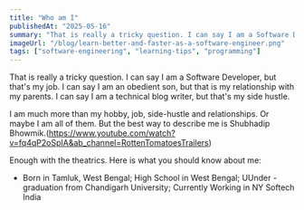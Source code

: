 ```yaml
---
title: "Who am I"
publishedAt: "2025-05-16"
summary: "That is really a tricky question. I can say I am a Software Developer, but that's my job. I can say I am an obedient son, but that is my relationship with my parents. I can say I am a technical blog writer, but that's my side hustle."
imageUrl: "/blog/learn-better-and-faster-as-a-software-engineer.png"
tags: ["software-engineering", "learning-tips", "programming"]
---
```


That is really a tricky question. I can say I am a Software Developer, but that's my job. I can say I am an obedient son, but that is my relationship with my parents. I can say I am a technical blog writer, but that's my side hustle.

I am much more than my hobby, job, side-hustle and relationships. Or maybe I am all of them. But the best way to describe me is Shubhadip Bhowmik.(https://www.youtube.com/watch?v=fq4qP2oSpIA&ab_channel=RottenTomatoesTrailers)

Enough with the theatrics. Here is what you should know about me:

- Born in Tamluk, West Bengal; High School in West Bengal; UUnder - graduation from Chandigarh University; Currently Working in NY Softech India
